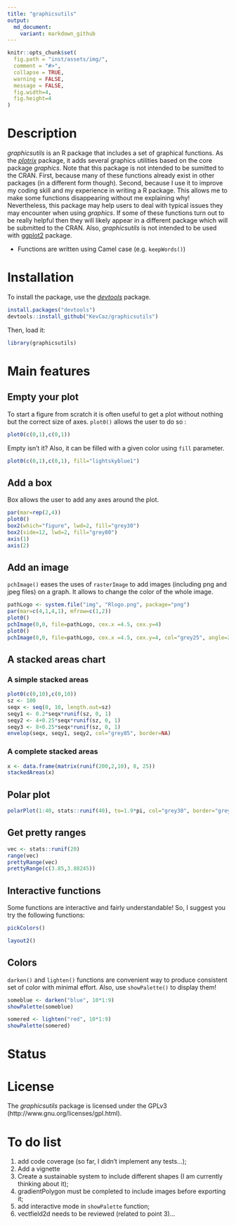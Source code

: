 ```yaml
---
title: "graphicsutils"
output:
  md_document:
    variant: markdown_github
---
```



```r
knitr::opts_chunk$set(
  fig.path = "inst/assets/img/",
  comment = "#>",
  collapse = TRUE,
  warning = FALSE,
  message = FALSE,
  fig.width=4,
  fig.height=4
)
```


# Description

*graphicsutils* is an R package that includes a set of graphical functions. As the [*plotrix*](http://cran.r-project.org/web/packages/plotrix/index.html) package, it adds several graphics utilities based on the core package *graphics*. Note that this package is not intended to be sumitted to the CRAN.
First, because many of these functions already exist in other packages (in a different form though).
Second, because I use it to improve my coding skill and my experience in writing a R package. This allows me to make some functions disappearing without me explaining why!
Nevertheless, this package may help users to deal with typical issues they may encounter when using *graphics*.
If some of these functions turn out to be really helpful then they will likely appear in a different package which will be submitted to the CRAN. Also, *graphicsutils* is not intended to be used with [ggplot2](http://cran.r-project.org/web/packages/ggplot2/index.html) package.

- Functions are written using Camel case (e.g. `keepWords()`)



# Installation

To install the package, use the [*devtools*](http://cran.r-project.org/web/packages/devtools/index.html) package.

```r
install.packages("devtools")
devtools::install_github("KevCaz/graphicsutils")
```

Then, load it:

```r
library(graphicsutils)
```


# Main features

## Empty your plot

To start a figure from scratch it is often useful to get a plot without nothing but the correct size of axes.
`plot0()` allows the user to do so :


```r
plot0(c(0,1),c(0,1))
```

Empty isn't it?
Also, it can be filled with a given color using `fill` parameter.


```r
plot0(c(0,1),c(0,1), fill="lightskyblue1")
```


## Add a box

Box allows the user to add any axes around the plot.

```r
par(mar=rep(2,4))
plot0()
box2(which="figure", lwd=2, fill="grey30")
box2(side=12, lwd=2, fill="grey80")
axis(1)
axis(2)
```


## Add an image

`pchImage()` eases the uses of `rasterImage` to add images (including png
  and jpeg files) on a graph. It allows to change the color of the whole
  image.

```r
pathLogo <- system.file("img", "Rlogo.png", package="png")
par(mar=c(4,1,4,1), mfrow=c(1,2))
plot0()
pchImage(0,0, file=pathLogo, cex.x =4.5, cex.y=4)
plot0()
pchImage(0,0, file=pathLogo, cex.x =4.5, cex.y=4, col="grey25", angle=25)
```


## A stacked areas chart

### A simple stacked areas


```r
plot0(c(0,10),c(0,10))
sz <- 100
seqx <- seq(0, 10, length.out=sz)
seqy1 <- 0.2*seqx*runif(sz, 0, 1)
seqy2 <- 4+0.25*seqx*runif(sz, 0, 1)
seqy3 <- 8+0.25*seqx*runif(sz, 0, 1)
envelop(seqx, seqy1, seqy2, col="grey85", border=NA)
```

### A complete stacked areas


```r
x <- data.frame(matrix(runif(200,2,10), 8, 25))
stackedAreas(x)
```

## Polar plot

```r
polarPlot(1:40, stats::runif(40), to=1.9*pi, col="grey30", border="grey80")
```

## Get pretty ranges

```r
vec <- stats::runif(20)
range(vec)
prettyRange(vec)
prettyRange(c(3.85,3.88245))
```

## Interactive functions

Some functions are interactive and fairly understandable!
So, I suggest you try the following functions:

```r
pickColors()
```

```r
layout2()
```

## Colors

`darken()` and `lighten()` functions are convenient way to produce consistent set of color with minimal effort. Also, use `showPalette()` to display them!


```r
someblue <- darken("blue", 10*1:9)
showPalette(someblue)
```

```r
somered <- lighten("red", 10*1:9)
showPalette(somered)
```


# Status



# License
The *graphicsutils* package is licensed under the GPLv3 (http://www.gnu.org/licenses/gpl.html).



# To do list

1. add code coverage (so far, I didn't implement any tests...);
2. Add a vignette
3. Create a sustainable system to include different shapes (I am currently thinking about it);
4. gradientPolygon must be completed to include images before exporting it;
5. add interactive mode in `showPalette` function;
6. vectfield2d needs to be reviewed (related to point 3)...
